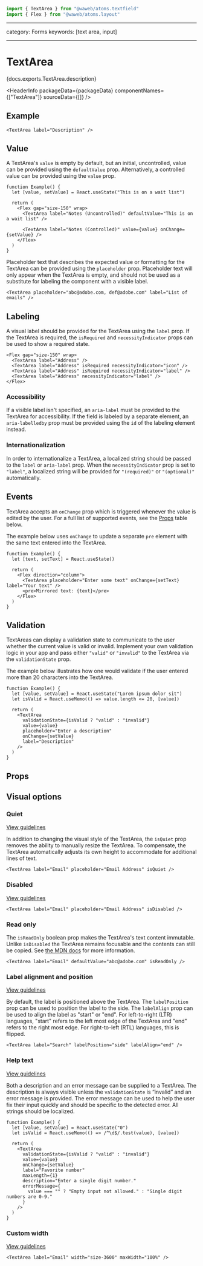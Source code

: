 <!-- Copyright 2020 Adobe. All rights reserved.
This file is licensed to you under the Apache License, Version 2.0 (the "License");
you may not use this file except in compliance with the License. You may obtain a copy
of the License at http://www.apache.org/licenses/LICENSE-2.0
Unless required by applicable law or agreed to in writing, software distributed under
the License is distributed on an "AS IS" BASIS, WITHOUT WARRANTIES OR REPRESENTATIONS
OF ANY KIND, either express or implied. See the License for the specific language
governing permissions and limitations under the License. -->



```jsx import
import { TextArea } from "@waweb/atoms.textfield"
import { Flex } from "@waweb/atoms.layout"
```

---

category: Forms
keywords: [text area, input]

---

# TextArea

<p>{docs.exports.TextArea.description}</p>

<HeaderInfo packageData={packageData} componentNames={["TextArea"]} sourceData={[]} />

## Example

```tsx example
<TextArea label="Description" />
```

## Value

A TextArea's `value` is empty by default, but an initial, uncontrolled, value can be provided using the `defaultValue` prop.
Alternatively, a controlled value can be provided using the `value` prop.

```tsx example
function Example() {
  let [value, setValue] = React.useState("This is on a wait list")

  return (
    <Flex gap="size-150" wrap>
      <TextArea label="Notes (Uncontrolled)" defaultValue="This is on a wait list" />

      <TextArea label="Notes (Controlled)" value={value} onChange={setValue} />
    </Flex>
  )
}
```

Placeholder text that describes the expected value or formatting for the TextArea can be provided using the `placeholder` prop.
Placeholder text will only appear when the TextArea is empty, and should not be used as a substitute for labeling the component with a visible label.

```tsx example
<TextArea placeholder="abc@adobe.com, def@adobe.com" label="List of emails" />
```

## Labeling

A visual label should be provided for the TextArea using the `label` prop. If the TextArea is required, the `isRequired` and
`necessityIndicator` props can be used to show a required state.

```tsx example
<Flex gap="size-150" wrap>
  <TextArea label="Address" />
  <TextArea label="Address" isRequired necessityIndicator="icon" />
  <TextArea label="Address" isRequired necessityIndicator="label" />
  <TextArea label="Address" necessityIndicator="label" />
</Flex>
```

### Accessibility

If a visible label isn't specified, an `aria-label` must be provided to the TextArea for
accessibility. If the field is labeled by a separate element, an `aria-labelledby` prop must be provided using
the `id` of the labeling element instead.

### Internationalization

In order to internationalize a TextArea, a localized string should be passed to the `label` or `aria-label` prop.
When the `necessityIndicator` prop is set to `"label"`, a localized string will be provided for `"(required)"` or `"(optional)"` automatically.

## Events

TextArea accepts an `onChange` prop which is triggered whenever the value is edited by the user.
For a full list of supported events, see the [Props](#props) table below.

The example below uses `onChange` to update a separate `pre` element with the same text entered into the TextArea.

```tsx example
function Example() {
  let [text, setText] = React.useState()

  return (
    <Flex direction="column">
      <TextArea placeholder="Enter some text" onChange={setText} label="Your text" />
      <pre>Mirrored text: {text}</pre>
    </Flex>
  )
}
```

## Validation

TextAreas can display a validation state to communicate to the user whether the current value is valid or invalid.
Implement your own validation logic in your app and pass either `"valid"` or `"invalid"` to the TextArea via the `validationState` prop.

The example below illustrates how one would validate if the user entered more than 20 characters into the TextArea.

```tsx example
function Example() {
  let [value, setValue] = React.useState("Lorem ipsum dolor sit")
  let isValid = React.useMemo(() => value.length <= 20, [value])

  return (
    <TextArea
      validationState={isValid ? "valid" : "invalid"}
      value={value}
      placeholder="Enter a description"
      onChange={setValue}
      label="Description"
    />
  )
}
```

## Props

<PropTable component={docs.exports.TextArea} links={docs.links} />

## Visual options

### Quiet

[View guidelines](https://spectrum.adobe.com/page/text-area/#Quiet)

In addition to changing the visual style of the TextArea, the `isQuiet` prop removes the ability to manually resize the TextArea.
To compensate, the TextArea automatically adjusts its own height to accommodate for additional lines of text.

```tsx example
<TextArea label="Email" placeholder="Email Address" isQuiet />
```

### Disabled

[View guidelines](https://spectrum.adobe.com/page/text-area/#Disabled)

```tsx example
<TextArea label="Email" placeholder="Email Address" isDisabled />
```

### Read only

The `isReadOnly` boolean prop makes the TextArea's text content immutable. Unlike `isDisabled` the TextArea remains focusable
and the contents can still be copied. See [the MDN docs](https://developer.mozilla.org/en-US/docs/Web/HTML/Attributes/readonly) for more information.

```tsx example
<TextArea label="Email" defaultValue="abc@adobe.com" isReadOnly />
```

### Label alignment and position

[View guidelines](https://spectrum.adobe.com/page/text-area/#Label-position)

By default, the label is positioned above the TextArea. The `labelPosition` prop can be used to position the label to the side. The `labelAlign` prop can be used to align the label as "start" or "end". For left-to-right (LTR) languages, "start" refers to the left most edge of the TextArea and "end" refers to the right most edge. For right-to-left (RTL) languages, this is flipped.

```tsx example
<TextArea label="Search" labelPosition="side" labelAlign="end" />
```

### Help text

[View guidelines](<https://spectrum.adobe.com/page/text-area/#Help-text-(description-and-error-message)>)

Both a description and an error message can be supplied to a TextArea. The description is always visible unless the `validationState` is “invalid” and an error message is provided. The error message can be used to help the user fix their input quickly and should be specific to the detected error. All strings should be localized.

```tsx example
function Example() {
  let [value, setValue] = React.useState("0")
  let isValid = React.useMemo(() => /^\d$/.test(value), [value])

  return (
    <TextArea
      validationState={isValid ? "valid" : "invalid"}
      value={value}
      onChange={setValue}
      label="Favorite number"
      maxLength={1}
      description="Enter a single digit number."
      errorMessage={
        value === "" ? "Empty input not allowed." : "Single digit numbers are 0-9."
      }
    />
  )
}
```

### Custom width

[View guidelines](https://spectrum.adobe.com/page/text-area/#Width)

```tsx example
<TextArea label="Email" width="size-3600" maxWidth="100%" />
```
